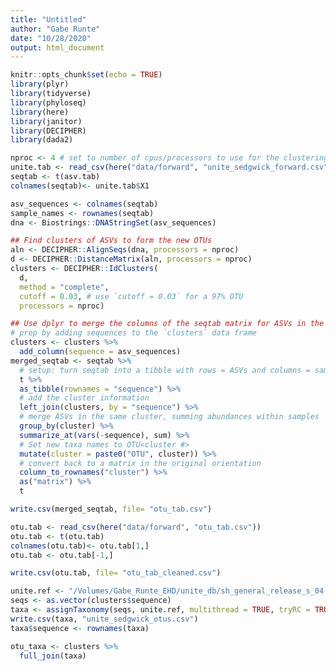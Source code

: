 ```yaml
---
title: "Untitled"
author: "Gabe Runte"
date: "10/28/2020"
output: html_document
---
```


```r
knitr::opts_chunk$set(echo = TRUE)
library(plyr)
library(tidyverse)
library(phyloseq)
library(here)
library(janitor)
library(DECIPHER)
library(dada2)
```

```r
nproc <- 4 # set to number of cpus/processors to use for the clustering
unite.tab <- read_csv(here("data/forward", "unite_sedgwick_forward.csv"))
seqtab <- t(asv.tab)
colnames(seqtab)<- unite.tab$X1

asv_sequences <- colnames(seqtab)
sample_names <- rownames(seqtab)
dna <- Biostrings::DNAStringSet(asv_sequences)

## Find clusters of ASVs to form the new OTUs
aln <- DECIPHER::AlignSeqs(dna, processors = nproc)
d <- DECIPHER::DistanceMatrix(aln, processors = nproc)
clusters <- DECIPHER::IdClusters(
  d, 
  method = "complete",
  cutoff = 0.03, # use `cutoff = 0.03` for a 97% OTU 
  processors = nproc)

## Use dplyr to merge the columns of the seqtab matrix for ASVs in the same OTU
# prep by adding sequences to the `clusters` data frame
clusters <- clusters %>%
  add_column(sequence = asv_sequences)
merged_seqtab <- seqtab %>%
  # setup: turn seqtab into a tibble with rows = ASVs and columns = samples
  t %>%
  as_tibble(rownames = "sequence") %>%
  # add the cluster information
  left_join(clusters, by = "sequence") %>%
  # merge ASVs in the same cluster, summing abundances within samples
  group_by(cluster) %>%
  summarize_at(vars(-sequence), sum) %>%
  # Set new taxa names to OTU<cluster #> 
  mutate(cluster = paste0("OTU", cluster)) %>%
  # convert back to a matrix in the original orientation
  column_to_rownames("cluster") %>%
  as("matrix") %>%
  t

write.csv(merged_seqtab, file= "otu_tab.csv")
```

```r
otu.tab <- read_csv(here("data/forward", "otu_tab.csv"))
otu.tab <- t(otu.tab)
colnames(otu.tab)<- otu.tab[1,]
otu.tab <- otu.tab[-1,]

write.csv(otu.tab, file= "otu_tab_cleaned.csv")
```

```r
unite.ref <- "/Volumes/Gabe_Runte_EHD/unite_db/sh_general_release_s_04.02.2020/sh_general_release_dynamic_s_04.02.2020.fasta"
seqs <- as.vector(clusters$sequence)
taxa <- assignTaxonomy(seqs, unite.ref, multithread = TRUE, tryRC = TRUE)
write.csv(taxa, "unite_sedgwick_otus.csv")
taxa$sequence <- rownames(taxa)

otu_taxa <- clusters %>% 
  full_join(taxa)

```

